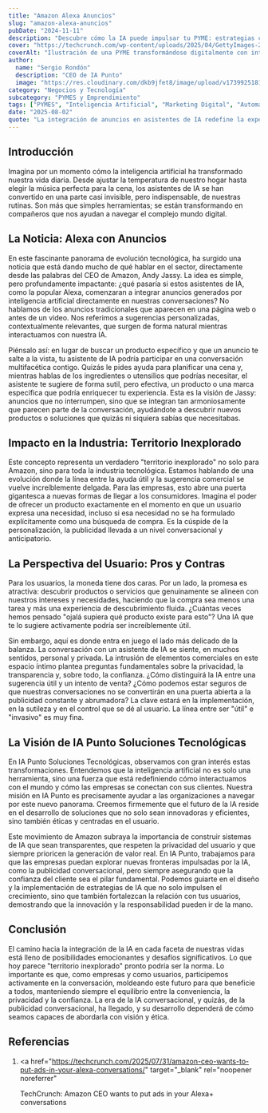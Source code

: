 ```yaml
---
title: "Amazon Alexa Anuncios"
slug: "amazon-alexa-anuncios"
pubDate: "2024-11-11"
description: "Descubre cómo la IA puede impulsar tu PYME: estrategias concretas de marketing, automatización y datos para aumentar ventas."
cover: "https://techcrunch.com/wp-content/uploads/2025/04/GettyImages-2201505679.jpg?w=1024"
coverAlt: "Ilustración de una PYME transformándose digitalmente con inteligencia artificial."
author:
  name: "Sergio Rondón"
  description: "CEO de IA Punto"
  image: "https://res.cloudinary.com/dkb9jfet8/image/upload/v1739925181/sergio_gdcaeh.png"
category: "Negocios y Tecnología"
subcategory: "PYMES y Emprendimiento"
tags: ["PYMES", "Inteligencia Artificial", "Marketing Digital", "Automatización", "Ventas"]
date: "2025-08-02"
quote: "La integración de anuncios en asistentes de IA redefine la experiencia del usuario. — Carlos Monnery"
---
```

<h2 id="introduccion">Introducción</h2>

Imagina por un momento cómo la inteligencia artificial ha transformado nuestra vida diaria. Desde ajustar la temperatura de nuestro hogar hasta elegir la música perfecta para la cena, los asistentes de IA se han convertido en una parte casi invisible, pero indispensable, de nuestras rutinas. Son más que simples herramientas; se están transformando en compañeros que nos ayudan a navegar el complejo mundo digital.

<h2 id="la-noticia-alexa-con-anuncios">La Noticia: Alexa con Anuncios</h2>

En este fascinante panorama de evolución tecnológica, ha surgido una noticia que está dando mucho de qué hablar en el sector, directamente desde las palabras del CEO de Amazon, Andy Jassy. La idea es simple, pero profundamente impactante: ¿qué pasaría si estos asistentes de IA, como la popular Alexa, comenzaran a integrar anuncios generados por inteligencia artificial directamente en nuestras conversaciones? No hablamos de los anuncios tradicionales que aparecen en una página web o antes de un video. Nos referimos a sugerencias personalizadas, contextualmente relevantes, que surgen de forma natural mientras interactuamos con nuestra IA.

Piénsalo así: en lugar de buscar un producto específico y que un anuncio te salte a la vista, tu asistente de IA podría participar en una conversación multifacética contigo. Quizás le pides ayuda para planificar una cena y, mientras hablas de los ingredientes o utensilios que podrías necesitar, el asistente te sugiere de forma sutil, pero efectiva, un producto o una marca específica que podría enriquecer tu experiencia. Esta es la visión de Jassy: anuncios que no interrumpen, sino que se integran tan armoniosamente que parecen parte de la conversación, ayudándote a descubrir nuevos productos o soluciones que quizás ni siquiera sabías que necesitabas.

<h2 id="impacto-en-la-industria-territorio-inexplorado">
  Impacto en la Industria: Territorio Inexplorado
</h2>

Este concepto representa un verdadero "territorio inexplorado" no solo para Amazon, sino para toda la industria tecnológica. Estamos hablando de una evolución donde la línea entre la ayuda útil y la sugerencia comercial se vuelve increíblemente delgada. Para las empresas, esto abre una puerta gigantesca a nuevas formas de llegar a los consumidores. Imagina el poder de ofrecer un producto exactamente en el momento en que un usuario expresa una necesidad, incluso si esa necesidad no se ha formulado explícitamente como una búsqueda de compra. Es la cúspide de la personalización, la publicidad llevada a un nivel conversacional y anticipatorio.

<h2 id="la-perspectiva-del-usuario-pros-y-contras">
  La Perspectiva del Usuario: Pros y Contras
</h2>

Para los usuarios, la moneda tiene dos caras. Por un lado, la promesa es atractiva: descubrir productos o servicios que genuinamente se alineen con nuestros intereses y necesidades, haciendo que la compra sea menos una tarea y más una experiencia de descubrimiento fluida. ¿Cuántas veces hemos pensado "ojalá supiera qué producto existe para esto"? Una IA que te lo sugiere activamente podría ser increíblemente útil.

Sin embargo, aquí es donde entra en juego el lado más delicado de la balanza. La conversación con un asistente de IA se siente, en muchos sentidos, personal y privada. La intrusión de elementos comerciales en este espacio íntimo plantea preguntas fundamentales sobre la privacidad, la transparencia y, sobre todo, la confianza. ¿Cómo distinguirá la IA entre una sugerencia útil y un intento de venta? ¿Cómo podemos estar seguros de que nuestras conversaciones no se convertirán en una puerta abierta a la publicidad constante y abrumadora? La clave estará en la implementación, en la sutileza y en el control que se dé al usuario. La línea entre ser "útil" e "invasivo" es muy fina.

<h2 id="la-vision-de-ia-punto-soluciones-tecnologicas">
  La Visión de IA Punto Soluciones Tecnológicas
</h2>

En IA Punto Soluciones Tecnológicas, observamos con gran interés estas transformaciones. Entendemos que la inteligencia artificial no es solo una herramienta, sino una fuerza que está redefiniendo cómo interactuamos con el mundo y cómo las empresas se conectan con sus clientes. Nuestra misión en IA Punto es precisamente ayudar a las organizaciones a navegar por este nuevo panorama. Creemos firmemente que el futuro de la IA reside en el desarrollo de soluciones que no solo sean innovadoras y eficientes, sino también éticas y centradas en el usuario.

Este movimiento de Amazon subraya la importancia de construir sistemas de IA que sean transparentes, que respeten la privacidad del usuario y que siempre prioricen la generación de valor real. En IA Punto, trabajamos para que las empresas puedan explorar nuevas fronteras impulsadas por la IA, como la publicidad conversacional, pero siempre asegurando que la confianza del cliente sea el pilar fundamental. Podemos guiarte en el diseño y la implementación de estrategias de IA que no solo impulsen el crecimiento, sino que también fortalezcan la relación con tus usuarios, demostrando que la innovación y la responsabilidad pueden ir de la mano.

<h2 id="conclusion">Conclusión</h2>

El camino hacia la integración de la IA en cada faceta de nuestras vidas está lleno de posibilidades emocionantes y desafíos significativos. Lo que hoy parece "territorio inexplorado" pronto podría ser la norma. Lo importante es que, como empresas y como usuarios, participemos activamente en la conversación, moldeando este futuro para que beneficie a todos, manteniendo siempre el equilibrio entre la conveniencia, la privacidad y la confianza. La era de la IA conversacional, y quizás, de la publicidad conversacional, ha llegado, y su desarrollo dependerá de cómo seamos capaces de abordarla con visión y ética.

<h2 id="referencias">Referencias</h2>

1. <a
     href="https://techcrunch.com/2025/07/31/amazon-ceo-wants-to-put-ads-in-your-alexa-conversations/"
     target="_blank"
     rel="noopener noreferrer"
   >
     TechCrunch: Amazon CEO wants to put ads in your Alexa+ conversations
   </a>

